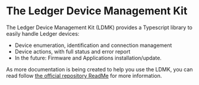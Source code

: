 # The Ledger Device Management Kit

The Ledger Device Management Kit (LDMK) provides a Typescript library to easily handle Ledger devices:
- Device enumeration, identification and connection management
- Device actions, with full status and error report
- In the future: Firmware and Applications installation/update.

As more documentation is being created to help you use the LDMK, you can read follow [the official repository ReadMe](https://github.com/LedgerHQ/device-sdk-ts) for more information.

